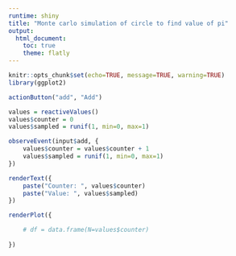 ---
runtime: shiny
title: "Monte carlo simulation of circle to find value of pi"
output: 
  html_document:
    toc: true
    theme: flatly
---

```{r}
knitr::opts_chunk$set(echo=TRUE, message=TRUE, warning=TRUE)
library(ggplot2)
```


```{r echo=F}
actionButton("add", "Add")
```

```{r echo=F}
values = reactiveValues()
values$counter = 0
values$sampled = runif(1, min=0, max=1)

observeEvent(input$add, { 
    values$counter = values$counter + 1
    values$sampled = runif(1, min=0, max=1)
})
```

```{r echo=F}
renderText({ 
    paste("Counter: ", values$counter)
    paste("Value: ", values$sampled)
})

renderPlot({

    # df = data.frame(N=values$counter)
    
})
```